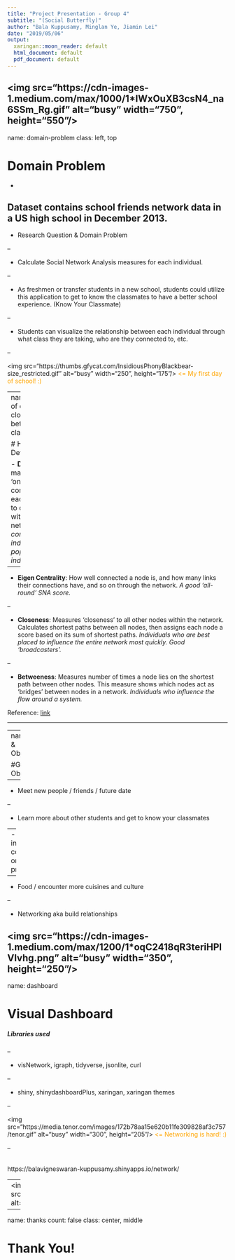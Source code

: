 ```yaml
---
title: "Project Presentation - Group 4"
subtitle: "(Social Butterfly)"
author: "Bala Kuppusamy, Minglan Ye, Jiamin Lei"
date: "2019/05/06"
output:
  xaringan::moon_reader: default
  html_document: default
  pdf_document: default
---
```

<!-- name: domain-problem -->
<!-- class: middle, middle -->

<!-- #Project Presentation - Group 4 -->

<!-- ####Bala Kuppusamy, Minglan Ye, Jiamin Lei -->
<!-- #####(Social Butterfly) -->

<!-- ####Date: 2019/05/06 -->

<!-- --- -->
<img src="https://cdn-images-1.medium.com/max/1000/1*IWxOuXB3csN4_na6SSm_Rg.gif" alt="busy" width="750", height="550"/>
---

name: domain-problem
class: left, top

# Domain Problem

- 

Dataset contains school friends network data in a US high school in December 2013.
--

- Research Question & Domain Problem

--

  - Calculate Social Network Analysis measures for each individual.
  
--

  - As freshmen or transfer students in a new school, students could utilize this application to get to know the classmates to have a better school experience. (Know Your Classmate)
  
--

  - Students can visualize the relationship between each individual through what class they are taking, who are they connected to, etc.

--

<img src="https://thumbs.gfycat.com/InsidiousPhonyBlackbear-size_restricted.gif" alt="busy" width="250", height="175"/><font color="orange">
<= My first day of school! :)
</font>

---
name:definition of centrality, closesness, betweenness
class:left, top

# Helpful Definitions

- **Degree**: How many direct, 'one hop' connections each node has to other nodes within the network. *Very connected individuals, popular individuals.*

--

- **Eigen Centrality**: How well connected a node is, and how many links their connections have, and so on through the network. *A good ‘all-round’ SNA score.*

--

- **Closeness**: Measures ‘closeness’ to all other nodes within the network. Calculates shortest paths between all nodes, then assigns each node a score based on its sum of shortest paths. *Individuals who are best placed to influence the entire network most quickly. Good ‘broadcasters’.*

--

- **Betweeness**: Measures number of times a node lies on the shortest path between other nodes. This measure shows which nodes act as 'bridges' between nodes in a network. *Individuals who influence the flow around a system.*


Reference: [link](https://cambridge-intelligence.com/keylines-faqs-social-network-analysis/)

---

---
name:Goal & Objectives

#Goal & Objectives

--

- Meet new people / friends / future date

--

- Learn more about other students and get to know your classmates

--
- New skills, inspiration, collaboration on school projects

--

- Food / encounter more cuisines and culture

--

- Networking aka build relationships

<img src="https://cdn-images-1.medium.com/max/1200/1*oqC2418qR3teriHPIVIvhg.png" alt="busy" width="350", height="250"/>
---
name: dashboard

# Visual Dashboard

##### Libraries used

--

- visNetwork, igraph, tidyverse, jsonlite, curl

--

- shiny, shinydashboardPlus, xaringan, xaringan themes

--

<img src="https://media.tenor.com/images/172b78aa15e620b11fe309828af3c757/tenor.gif" alt="busy" width="300", height="205"/><font color="orange">
<= Networking is hard! :)
</font>

--

<br />
https://balavigneswaran-kuppusamy.shinyapps.io/network/

---
<img src="https://media.giphy.com/media/MiapFHASKG1Us/giphy.gif" alt="busy" width="750", height="550"/>

---
name: thanks
count: false
class: center, middle

# Thank You!
